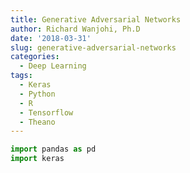 ```yaml
---
title: Generative Adversarial Networks
author: Richard Wanjohi, Ph.D
date: '2018-03-31'
slug: generative-adversarial-networks
categories:
  - Deep Learning
tags:
  - Keras
  - Python
  - R
  - Tensorflow
  - Theano
---
```


```python
import pandas as pd
import keras 
```

